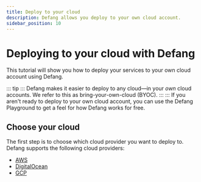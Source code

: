 ```yaml
---
title: Deploy to your cloud
description: Defang allows you deploy to your own cloud account.
sidebar_position: 10
---
```


# Deploying to your cloud with Defang

This tutorial will show you how to deploy your services to your own cloud account using Defang.

::: tip
::: Defang makes it easier to deploy to any cloud—in your *own* cloud accounts. We refer to this as bring-your-own-cloud (BYOC).
:::
::: If you aren't ready to deploy to your own cloud account, you can use the Defang Playground to get a feel for how Defang works for free.

## Choose your cloud

The first step is to choose which cloud provider you want to deploy to. Defang supports the following cloud providers:

* [AWS](/docs/tutorials/deploy-to-aws)
* [DigitalOcean](/docs/tutorials/deploy-to-digitalocean)
* [GCP](/docs/tutorials/deploy-to-gcp)
